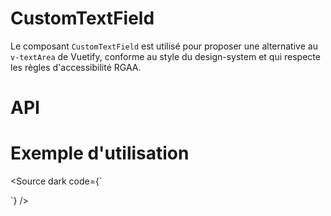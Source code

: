 
<Meta of={CustomTextFieldStories} />

# CustomTextField

Le composant `CustomTextField` est utilisé pour proposer une alternative au `v-textArea` de Vuetify, conforme au style du design-system et qui  respecte les règles d'accessibilité RGAA.

<Canvas of={CustomTextFieldStories.Default} />


# API

<Controls of={CustomTextFieldStories.Default} />


# Exemple d'utilisation

<Source
    dark code={`
<script setup lang="ts">

	const model = ref('')

</script>

<template>
	<main class="ma-12">
		Text saisie:	{{ model }}
		<div class="d-flex flex-wrap align-center">
        <CustomTextField
				v-model="model"
				prepend-icon="success"
				append-icon="close"
				preprend-inner-icon="info"
				show-divider
				append-inner-icon="success"
				variant-style="outlined"
				color="warning"
				is-clearable
				title="champs de prenom"
				aria-label="champs de nom"
				label="Label"
			/>
		</div>
	</main>
</template>
`}
/>
